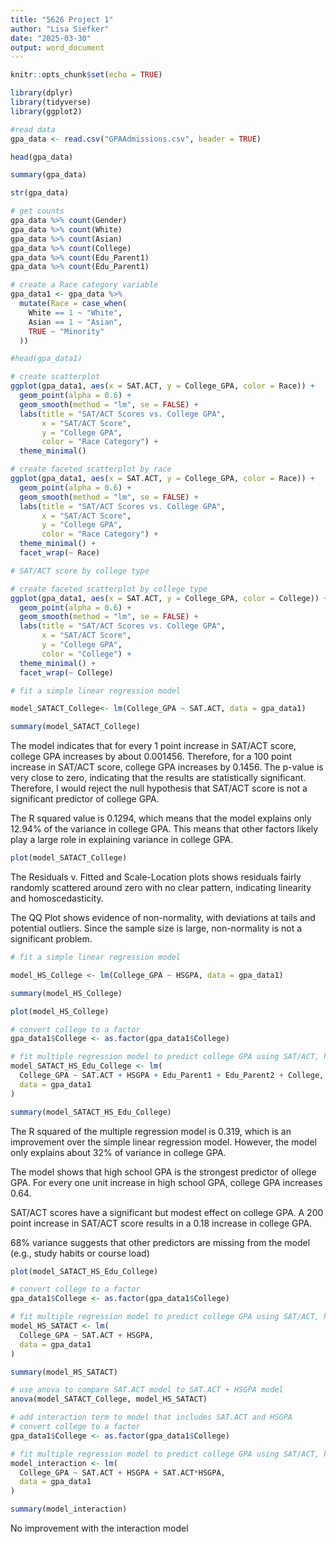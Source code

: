 ---
title: "5626 Project 1"
author: "Lisa Siefker"
date: "2025-03-30"
output: word_document
---

```{r setup, include=FALSE}
knitr::opts_chunk$set(echo = TRUE)
```

```{r}
library(dplyr) 
library(tidyverse)
library(ggplot2) 
```


```{r}
#read data 
gpa_data <- read.csv("GPAAdmissions.csv", header = TRUE)  

head(gpa_data)
```
```{r}
summary(gpa_data)
```
```{r}
str(gpa_data)
```
```{r}
# get counts
gpa_data %>% count(Gender)
gpa_data %>% count(White)
gpa_data %>% count(Asian)
gpa_data %>% count(College)
gpa_data %>% count(Edu_Parent1)
gpa_data %>% count(Edu_Parent1)

```
```{r}
# create a Race category variable
gpa_data1 <- gpa_data %>%
  mutate(Race = case_when(
    White == 1 ~ "White",
    Asian == 1 ~ "Asian",
    TRUE ~ "Minority"
  ))

#head(gpa_data1)

# create scatterplot 
ggplot(gpa_data1, aes(x = SAT.ACT, y = College_GPA, color = Race)) +
  geom_point(alpha = 0.6) +
  geom_smooth(method = "lm", se = FALSE) +
  labs(title = "SAT/ACT Scores vs. College GPA",
       x = "SAT/ACT Score",
       y = "College GPA",
       color = "Race Category") +
  theme_minimal()

```
```{r}
# create faceted scatterplot by race 
ggplot(gpa_data1, aes(x = SAT.ACT, y = College_GPA, color = Race)) +
  geom_point(alpha = 0.6) +
  geom_smooth(method = "lm", se = FALSE) +
  labs(title = "SAT/ACT Scores vs. College GPA",
       x = "SAT/ACT Score",
       y = "College GPA",
       color = "Race Category") +
  theme_minimal() +
  facet_wrap(~ Race)

```
```{r}
# SAT/ACT score by college type

# create faceted scatterplot by college type
ggplot(gpa_data1, aes(x = SAT.ACT, y = College_GPA, color = College)) +
  geom_point(alpha = 0.6) +
  geom_smooth(method = "lm", se = FALSE) +
  labs(title = "SAT/ACT Scores vs. College GPA",
       x = "SAT/ACT Score",
       y = "College GPA",
       color = "College") +
  theme_minimal() +
  facet_wrap(~ College)

```


```{r}
# fit a simple linear regression model 

model_SATACT_College<- lm(College_GPA ~ SAT.ACT, data = gpa_data1)

summary(model_SATACT_College)
```
The model indicates that for every 1 point increase in SAT/ACT score, college GPA increases by about 0.001456. Therefore, for a 100 point increase in SAT/ACT score, college GPA increases by 0.1456. The p-value is very close to zero, indicating that the results are statistically significant. Therefore, I would reject the null hypothesis that SAT/ACT score is not a significant predictor of college GPA. 

The R squared value is 0.1294, which means that the model explains only 12.94% of the variance in college GPA. This means that other factors likely play a large role in explaining variance in college GPA. 

```{r}
plot(model_SATACT_College)
```

The Residuals v. Fitted and Scale-Location plots shows residuals fairly randomly scattered around zero with no clear pattern, indicating linearity and homoscedasticity.

The QQ Plot shows evidence of non-normality, with deviations at tails and potential outliers. Since the sample size is large, non-normality is not a significant problem. 

```{r}
# fit a simple linear regression model 

model_HS_College <- lm(College_GPA ~ HSGPA, data = gpa_data1)

summary(model_HS_College)
```
```{r}
plot(model_HS_College) 
```


```{r}
# convert college to a factor 
gpa_data1$College <- as.factor(gpa_data1$College)

# fit multiple regression model to predict college GPA using SAT/ACT, high school GPA, parental education and College type
model_SATACT_HS_Edu_College <- lm(
  College_GPA ~ SAT.ACT + HSGPA + Edu_Parent1 + Edu_Parent2 + College,
  data = gpa_data1
)

summary(model_SATACT_HS_Edu_College)
```

The R squared of the multiple regression model is 0.319, which is an improvement over the simple linear regression model. However, the model only explains about 32% of variance in college GPA. 

The model shows that high school GPA is the strongest predictor of ollege GPA. For every one unit increase in high school GPA, college GPA increases 0.64. 

SAT/ACT scores have a significant but modest effect on college GPA. A 200 point increase in SAT/ACT score results in a 0.18 increase in college GPA. 

68% variance suggests that other predictors are missing from the model (e.g., study habits or course load)

```{r}
plot(model_SATACT_HS_Edu_College)
```
```{r}
# convert college to a factor 
gpa_data1$College <- as.factor(gpa_data1$College)

# fit multiple regression model to predict college GPA using SAT/ACT, high school GPA
model_HS_SATACT <- lm(
  College_GPA ~ SAT.ACT + HSGPA, 
  data = gpa_data1
)

summary(model_HS_SATACT)
```

```{r}
# use anova to compare SAT.ACT model to SAT.ACT + HSGPA model 
anova(model_SATACT_College, model_HS_SATACT)
```

```{r}
# add interaction term to model that includes SAT.ACT and HSGPA
# convert college to a factor 
gpa_data1$College <- as.factor(gpa_data1$College)

# fit multiple regression model to predict college GPA using SAT/ACT, high school GPA
model_interaction <- lm(
  College_GPA ~ SAT.ACT + HSGPA + SAT.ACT*HSGPA, 
  data = gpa_data1
)

summary(model_interaction)

```
No improvement with the interaction model 
